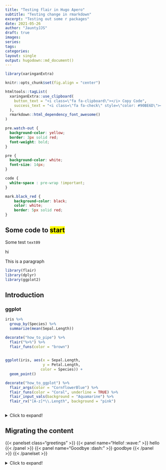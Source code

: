 ```yaml
---
title: "Testing flair in Hugo Apero"
subtitle: "Testing change in rmarkdown"
excerpt: "Testing out some r packages"
date: 2021-05-26
author: "JauntyJJS"
draft: true
images:
series:
tags:
categories:
layout: single
output: hugodown::md_document()
---
```


```r
library(xaringanExtra)

knitr::opts_chunk$set(fig.align = "center")

htmltools::tagList(
  xaringanExtra::use_clipboard(
    button_text = "<i class=\"fa fa-clipboard\"></i> Copy Code",
    success_text = "<i class=\"fa fa-check\" style=\"color: #90BE6D\"></i> Copied!",
  ),
  rmarkdown::html_dependency_font_awesome()
)
```


```css

pre.watch-out {
  background-color: yellow;
  border: 3px solid red;
  font-weight: bold;
}

pre {
  background-color: white;
  font-size: 14px;
}

code {
  white-space : pre-wrap !important;
}

mark.black_red {
    background-color: black;
    color: white;
    border: 5px solid red;
}
```

## Some code to <mark class="black_red">start</mark>

Some test `text09` 

hi <i class="fas fa-hands-helping"></i>

<p class="blue">This is a paragraph</p>

```r
library(flair)
library(dplyr)
library(ggplot2)
```

## Introduction

### ggplot

```r

iris %>%
  group_by(Species) %>%
  summarize(mean(Sepal.Length))

```

```r

decorate("how_to_pipe") %>% 
  flair("%>%") %>%
  flair_funs(color = "brown")
  
```

```r

ggplot(iris, aes(x = Sepal.Length, 
                 y = Petal.Length, 
                color = Species)) +
  geom_point()

```


```r

decorate("how_to_ggplot") %>%
  flair_args(color = "CornflowerBlue") %>%
  flair_funs(color = "Coral", underline = TRUE) %>%
  flair_input_vals(background = "Aquamarine") %>%
  flair_rx("[A-z]*\\.Length", background = "pink")
  
```

<details>
  <summary>Click to expand!</summary>

```r
mtcars[1:5, "mpg"]
```

</details>

## Migrating the content


{{< panelset class="greetings" >}}
{{< panel name="Hello! :wave:" >}}
  hello
{{< /panel >}}
{{< panel name="Goodbye :dash:" >}}
  goodbye
{{< /panel >}}
{{< /panelset >}}


<details>
  <summary>Click to expand!</summary>
  
```r
    ― Checking netlify.toml...
    ○ Found HUGO_VERSION = 0.82.1 in [build] context of netlify.toml.
    | Checking that Netlify & local Hugo versions match...
    | Mismatch found:  blogdown is using Hugo version (0.69.2) to build site locally.  Netlify is using Hugo version (0.82.1) to build site.
    ● [TODO] Option 1: Change HUGO_VERSION = "0.69.2" in netlify.toml to match local version.
    ● [TODO] Option 2: Use blogdown::install_hugo("0.82.1") to match Netlify version, and set options(blogdown.hugo.version = "0.82.1") in .Rprofile to pin this Hugo version (also remember to restart R).
    | Checking that Netlify & local Hugo publish directories match...
    ○ Good to go - blogdown and Netlify are using the same publish directory: public
    ― Check complete: netlify.toml
```

</details>

